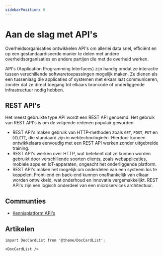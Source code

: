 ```yaml
---
sidebarPosition: 0
---
```


# Aan de slag met API's

Overheidsorganisaties ontwikkelen API's om allerlei data snel, efficiënt en op een gestandaardiseerde manier te delen met andere overheidsorganisaties en andere partijen die met de overheid werken.

API's (Application Programming Interfaces) zijn handig omdat ze interactie tussen verschillende softwaretoepassingen mogelijk maken. Ze dienen als een tussenlaag die applicaties of systemen met elkaar laat communiceren, zonder dat ze direct toegang tot elkaars broncode of onderliggende infrastructuur nodig hebben.

## REST API's

Het meest gebruikte type API wordt een REST API genoemd. Het gebruik van REST API's is om de volgende redenen populair geworden:

- REST API's maken gebruik van HTTP-methoden zoals `GET`, `POST`, `PUT` en `DELETE`, die standaard zijn in webtechnologieën. Hierdoor kunnen ontwikkelaars eenvoudig met een REST API werken zonder uitgebreide training.
- REST API's werken over HTTP, wat betekent dat ze kunnen worden gebruikt door verschillende soorten clients, zoals webapplicaties, mobiele apps en IoT-apparaten, ongeacht het onderliggende platform.
- REST API's maken het mogelijk om onderdelen van een systeem los te koppelen. Front-end en back-end kunnen onafhankelijk van elkaar worden ontwikkeld, wat onderhoud en innovatie vergemakkelijkt. REST API's zijn een logisch onderdeel van een microservices architectuur.

## Communties

- [Kennisplatform API's](https://www.geonovum.nl/themas/kennisplatform-apis)

## Artikelen

```mdx-code-block
import DocCardList from '@theme/DocCardList';

<DocCardList />
```
